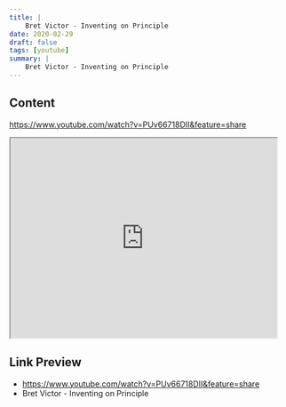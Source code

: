 ```yaml
---
title: |
    Bret Victor - Inventing on Principle
date: 2020-02-29
draft: false
tags: [youtube]
summary: |
    Bret Victor - Inventing on Principle
---
```


## Content

https://www.youtube.com/watch?v=PUv66718DII&feature=share


<iframe
    width="480"
    height="360"
    src="https://www.youtube.com/embed/PUv66718DII"
    title="Bret Victor - Inventing on Principle"
    allow="accelerometer; autoplay; clipboard-write; encrypted-media; gyroscope; picture-in-picture; web-share"
    allowFullscreen
    >
</iframe>

## Link Preview

- https://www.youtube.com/watch?v=PUv66718DII&feature=share
- Bret Victor - Inventing on Principle
